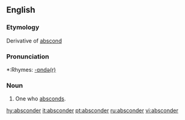 ==English==

===Etymology===
Derivative of [[abscond]]

===Pronunciation===
*:Rhymes: [[Rhymes:English:-ɒndə(r)|-ɒndə(r)]]

===Noun===
{{en-noun}}

#One who [[abscond]]s.

[[hy:absconder]]
[[it:absconder]]
[[pt:absconder]]
[[ru:absconder]]
[[vi:absconder]]